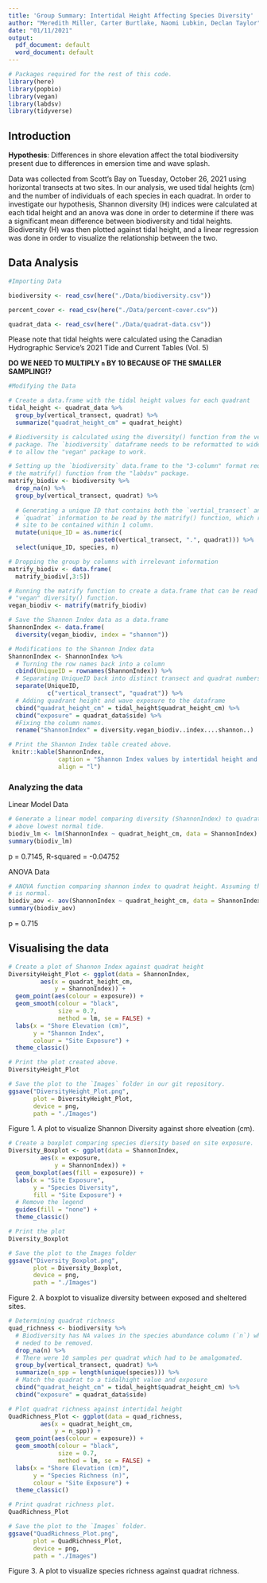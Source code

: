 ```yaml
---
title: 'Group Summary: Intertidal Height Affecting Species Diversity'
author: "Meredith Miller, Carter Burtlake, Naomi Lubkin, Declan Taylor"
date: "01/11/2021"
output:
  pdf_document: default
  word_document: default
---
```


```r
# Packages required for the rest of this code.
library(here)
library(popbio)
library(vegan)
library(labdsv)
library(tidyverse)
```

## Introduction

**Hypothesis**: Differences in shore elevation affect the total biodiversity present due to differences in emersion time and wave splash.

Data was collected from Scott's Bay on Tuesday, October 26, 2021 using horizontal transects at two sites.  In our analysis, we used tidal heights (cm) and the number of individuals of each species in each quadrat. In order to investigate our hypothesis, Shannon diversity (H) indices were calculated at each tidal height and an anova was done in order to determine if there was a significant mean difference between biodiversity and tidal heights. Biodiversity (H) was then plotted against tidal height, and a linear regression was done in order to visualize the relationship between the two. 

## Data Analysis

```r

#Importing Data

biodiversity <- read_csv(here("./Data/biodiversity.csv"))

percent_cover <- read_csv(here("./Data/percent-cover.csv")) 

quadrat_data <- read_csv(here("./Data/quadrat-data.csv"))
```
Please note that tidal heights were calculated using the Canadian Hydrographic Service's 2021 Tide and Current Tables (Vol. 5)

**DO WE NEED TO MULTIPLY `n` BY 10 BECAUSE OF THE SMALLER SAMPLING!?** 
```r
#Modifying the Data

# Create a data.frame with the tidal height values for each quadrant
tidal_height <- quadrat_data %>%
  group_by(vertical_transect, quadrat) %>%
  summarize("quadrat_height_cm" = quadrat_height)

# Biodiversity is calculated using the diversity() function from the vegan
# package. The `biodiversity` dataframe needs to be reformatted to wide data
# to allow the "vegan" package to work.

# Setting up the `biodiversity` data.frame to the "3-column" format required by
# the matrify() function from the "labdsv" package.
matrify_biodiv <- biodiversity %>%
  drop_na(n) %>%
  group_by(vertical_transect, quadrat) %>%
  
  # Generating a unique ID that contains both the `vertial_transect` and 
  # `quadrat` information to be read by the matrify() function, which requires 
  # site to be contained within 1 column.
  mutate(unique_ID = as.numeric(
                        paste0(vertical_transect, ".", quadrat))) %>%
  select(unique_ID, species, n)

# Dropping the group by columns with irrelevant information
matrify_biodiv <- data.frame(
  matrify_biodiv[,3:5])

# Running the matrify function to create a data.frame that can be read by the
# "vegan" diversity() function.
vegan_biodiv <- matrify(matrify_biodiv)

# Save the Shannon Index data as a data.frame
ShannonIndex <- data.frame(
  diversity(vegan_biodiv, index = "shannon"))

# Modifications to the Shannon Index data
ShannonIndex <- ShannonIndex %>%
  # Turning the row names back into a column
  cbind(UniqueID = rownames(ShannonIndex)) %>%
  # Separating UniqueID back into distinct transect and quadrat numbers.
  separate(UniqueID,
           c("vertical_transect", "quadrat")) %>%
  # Adding quadrant height and wave exposure to the dataframe
  cbind("quadrat_height_cm" = tidal_height$quadrat_height_cm) %>%
  cbind("exposure" = quadrat_data$side) %>%
  #Fixing the column names.
  rename("ShannonIndex" = diversity.vegan_biodiv..index....shannon..)
```

```r
# Print the Shannon Index table created above.
 knitr::kable(ShannonIndex, 
              caption = "Shannon Index values by intertidal height and exposure.", 
              align = "l")
```

### Analyzing the data
Linear Model Data
```r
# Generate a linear model comparing diversity (ShannonIndex) to quadrat height 
# above lowest normal tide.
biodiv_lm <- lm(ShannonIndex ~ quadrat_height_cm, data = ShannonIndex)
summary(biodiv_lm)
```
p = 0.7145, R-squared = -0.04752

ANOVA Data
```r
# ANOVA function comparing shannon index to quadrat height. Assuming the data
# is normal.
biodiv_aov <- aov(ShannonIndex ~ quadrat_height_cm, data = ShannonIndex)
summary(biodiv_aov)
```
p = 0.715

## Visualising the data

```r
# Create a plot of Shannon Index against quadrat height
DiversityHeight_Plot <- ggplot(data = ShannonIndex,
         aes(x = quadrat_height_cm,
             y = ShannonIndex)) +
  geom_point(aes(colour = exposure)) +
  geom_smooth(colour = "black",
              size = 0.7,
              method = lm, se = FALSE) +
  labs(x = "Shore Elevation (cm)",
       y = "Shannon Index",
       colour = "Site Exposure") +
  theme_classic()

# Print the plot created above.
DiversityHeight_Plot

# Save the plot to the `Images` folder in our git repository.
ggsave("DiversityHeight_Plot.png", 
       plot = DiversityHeight_Plot,
       device = png,
       path = "./Images")
```
Figure 1. A plot to visualize Shannon Diversity against shore elveation (cm). 

```r
# Create a boxplot comparing species diersity based on site exposure.
Diversity_Boxplot <- ggplot(data = ShannonIndex,
         aes(x = exposure,
             y = ShannonIndex)) +
  geom_boxplot(aes(fill = exposure)) +
  labs(x = "Site Exposure",
       y = "Species Diversity",
       fill = "Site Exposure") +
  # Remove the legend
  guides(fill = "none") +
  theme_classic()

# Print the plot
Diversity_Boxplot

# Save the plot to the Images folder
ggsave("Diversity_Boxplot.png", 
       plot = Diversity_Boxplot,
       device = png,
       path = "./Images")
```
Figure 2. A boxplot to visualize diversity between exposed and sheltered sites.

```r
# Determining quadrat richness
quad_richness <- biodiversity %>%
  # Biodiversity has NA values in the species abundance column (`n`) which 
  # neded to be removed.
  drop_na(n) %>%
  # There were 10 samples per quadrat which had to be amalgomated.
  group_by(vertical_transect, quadrat) %>%
  summarize(n_spp = length(unique(species))) %>%
  # Match the quadrat to a tidalhight value and exposure
  cbind("quadrat_height_cm" = tidal_height$quadrat_height_cm) %>%
  cbind("exposure" = quadrat_data$side)

# Plot quadrat richness against intertidal height
QuadRichness_Plot <- ggplot(data = quad_richness,
         aes(x = quadrat_height_cm,
             y = n_spp)) +
  geom_point(aes(colour = exposure)) +
  geom_smooth(colour = "black",
              size = 0.7,
              method = lm, se = FALSE) +
  labs(x = "Shore Elevation (cm)",
       y = "Species Richness (n)",
       colour = "Site Exposure") +
  theme_classic()

# Print quadrat richness plot.
QuadRichness_Plot

# Save the plot to the `Images` folder.
ggsave("QuadRichness_Plot.png", 
       plot = QuadRichness_Plot,
       device = png,
       path = "./Images")
```
Figure 3. A plot to visualize species richness against quadrat richness.